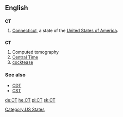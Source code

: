 ==English==

==={{abbreviation}}===
'''CT'''

# [[Connecticut]], a state of the [[United States of America]].

==={{initialism}}===
'''CT'''

# Computed tomography
# [[Central Time]]
# [[cocktease]]

===See also===
*[[CDT]]
*[[CST]]

[[Category:US States]]

[[de:CT]]
[[he:CT]]
[[pl:CT]]
[[sk:CT]]